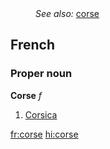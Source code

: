 :''See also:'' [[corse]]
==French==
===Proper noun===
'''Corse''' ''f''

# [[Corsica]]

[[fr:corse]]
[[hi:corse]]